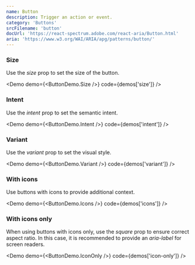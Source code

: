 ```yaml
---
name: Button
description: Trigger an action or event.
category: 'Buttons'
srcFilename: 'button'
docUrl: 'https://react-spectrum.adobe.com/react-aria/Button.html'
aria: 'https://www.w3.org/WAI/ARIA/apg/patterns/button/'
---
```


### Size

Use the _size_ prop to set the size of the button.

<Demo demo={<ButtonDemo.Size />} code={demos['size']} />

### Intent

Use the _intent_ prop to set the semantic intent.

<Demo demo={<ButtonDemo.Intent />} code={demos['intent']} />

### Variant

Use the _variant_ prop to set the visual style.

<Demo demo={<ButtonDemo.Variant />} code={demos['variant']} />

### With icons

Use buttons with icons to provide additional context.

<Demo demo={<ButtonDemo.Icons />} code={demos['icons']} />

### With icons only

When using buttons with icons only, use the _square_ prop to ensure correct
aspect ratio. In this case, it is recommended to provide an _aria-label_ for
screen readers.

<Demo demo={<ButtonDemo.IconOnly />} code={demos['icon-only']} />
